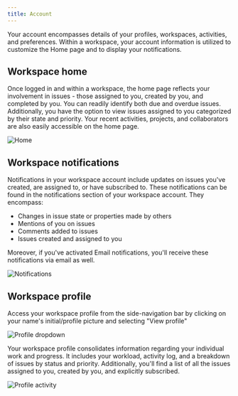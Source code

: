 ```yaml
---
title: Account
---
```


Your account encompasses details of your profiles, workspaces, activities, and preferences. Within a workspace, your account information is utilized to customize the Home page and to display your notifications.

## Workspace home

Once logged in and within a workspace, the home page reflects your involvement in issues - those assigned to you, created by you, and completed by you. You can readily identify both due and overdue issues. Additionally, you have the option to view issues assigned to you categorized by their state and priority. Your recent activities, projects, and collaborators are also easily accessible on the home page.

![Home](https://media.docs.plane.so/account/account-dashboard.webp#center)

## Workspace notifications

Notifications in your workspace account include updates on issues you've created, are assigned to, or have subscribed to. These notifications can be found in the notifications section of your workspace account. They encompass:

- Changes in issue state or properties made by others
- Mentions of you on issues
- Comments added to issues
- Issues created and assigned to you

Moreover, if you've activated Email notifications, you'll receive these notifications via email as well.

![Notifications](https://media.docs.plane.so/account/account-notifications.webp#center)

## Workspace profile

Access your workspace profile from the side-navigation bar by clicking on your name's initial/profile picture and selecting "View profile"

![Profile dropdown](https://media.docs.plane.so/account/account-profile-dropdown.webp#center)

Your workspace profile consolidates information regarding your individual work and progress. It includes your workload, activity log, and a breakdown of issues by status and priority. Additionally, you'll find a list of all the issues assigned to you, created by you, and explicitly subscribed.

![Profile activity](https://media.docs.plane.so/account/account-profile-activity.webp#center)
